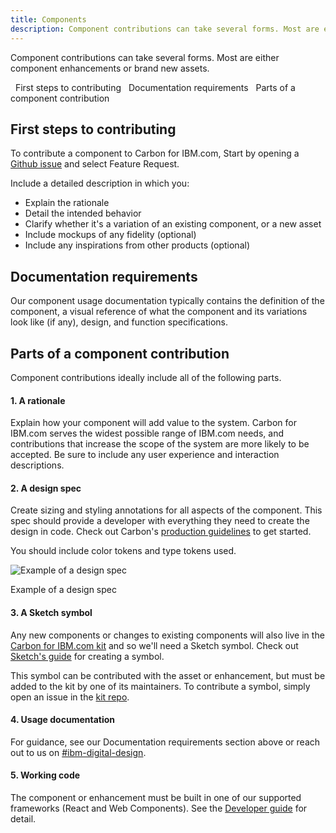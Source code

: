 ```yaml
---
title: Components
description: Component contributions can take several forms. Most are either component enhancements or brand new assets.
---
```



<PageDescription>


Component contributions can take several forms. Most are either component
enhancements or brand new assets.


</PageDescription>


<AnchorLinks>
  <AnchorLink>First steps to contributing</AnchorLink>
  <AnchorLink>Documentation requirements</AnchorLink>
  <AnchorLink>Parts of a component contribution</AnchorLink>
</AnchorLinks>


## First steps to contributing


To contribute a component to Carbon for IBM.com, Start by opening a <a href="https://github.com/carbon-design-system/carbon-for-ibm-dotcom/issues/new/choose" target="_blank">Github issue</a> and select Feature Request.

Include a detailed description in which you:
- Explain the rationale
- Detail the intended behavior
- Clarify whether it's a variation of an existing component, or a new asset
- Include mockups of any fidelity (optional)
- Include any inspirations from other products (optional)


## Documentation requirements

Our component usage documentation typically contains the definition of the component, a visual reference of what the component and its variations look like (if any), design, and function specifications.


## Parts of a component contribution

Component contributions ideally include all of the following parts.

#### 1. A rationale

Explain how your component will add value to the system. Carbon for IBM.com serves the
widest possible range of IBM.com needs, and contributions that increase the scope of
the system are more likely to be accepted. Be sure to include any user
experience and interaction descriptions.

#### 2. A design spec

Create sizing and styling annotations for all aspects of the component. This
spec should provide a developer with everything they need to create the design
in code. Check out Carbon's <a href="https://github.com/carbon-design-system/carbon-website/wiki/Production-guidelines#spec-guidelines" target="_blank">production guidelines</a>
to get started.

You should include color tokens and type tokens used.

<Row>
<Column colLg={8}>

![Example of a design spec](images/contributions/content-switcher-style-1.png)

<Caption>Example of a design spec</Caption>

</Column>
</Row>

#### 3. A Sketch symbol

Any new components or changes to existing components will also live in the
[Carbon for IBM.com kit](https://www.ibm.com/standards/web/carbon-for-ibm-dotcom/get-started/designing#get-the-kit) and so we'll need a Sketch symbol.
Check out <a href="https://www.sketch.com/docs/symbols/creating-symbols/" target="_blank">Sketch's guide</a> for creating a symbol.

This symbol can be contributed with the asset or enhancement, but must be added
to the kit by one of its maintainers. To contribute a symbol, simply open an
issue in the
[kit repo](https://github.com/carbon-design-system/carbon-for-ibm-dotcom-design-kit/issues/new?assignees=oliviaflory&template=bug-report.md&title=%5BDesign+kit%5D%3A+Brief+description).

#### 4. Usage documentation

For guidance, see our Documentation requirements section above or reach out to us on <a href="https://ibm-studios.slack.com/archives/C2PLX8GQ6" target="_blank">#ibm-digital-design</a>.

#### 5. Working code

The component or enhancement must be built in one of our supported frameworks
(React and Web Components). See the [Developer guide](https://github.com/carbon-design-system/carbon-for-ibm-dotcom/blob/master/docs/developing.md) for detail.

